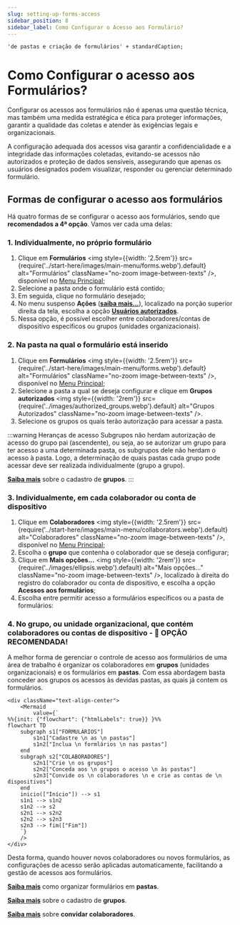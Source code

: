 ```yaml
---
slug: setting-up-forms-access
sidebar_position: 8
sidebar_label: Como Configurar o Acesso aos Formulário?
---
```


    'de pastas e criação de formulários' + standardCaption;

# Como Configurar o acesso aos Formulários?

Configurar os acessos aos formulários não é apenas uma questão técnica, mas também uma medida estratégica e ética para
proteger informações, garantir a qualidade das coletas e atender às exigências legais e organizacionais.

A configuração adequada dos acessos visa garantir a confidencialidade e a integridade das informações coletadas,
evitando-se acessos não autorizados e proteção de dados sensíveis, assegurando que apenas os usuários designados podem
visualizar, responder ou gerenciar determinado formulário.

## Formas de configurar o acesso aos formulários
Há quatro formas de se configurar o acesso aos formulários, sendo que **recomendados a 4ª opção**. Vamos ver cada
uma delas:

### 1. Individualmente, no próprio formulário
1. Clique em **Formulários** <img style={{width: '2.5rem'}}
src={require('../start-here/images/main-menu/forms.webp').default} alt="Formulários"
className="no-zoom image-between-texts" />, disponível no [Menu Principal](/start-here/main-page#main-menu);
2. Selecione a pasta onde o formulário está contido;
3. Em seguida, clique no formulário desejado;
4. No menu suspenso **Ações** ([**saiba mais...**](/forms/actions)), localizado na porção superior direita da tela, escolha
a opção [**Usuários autorizados**](/forms/actions#authorized-users).
5. Nessa opção, é possível escolher entre colaboradores/contas de dispositivo específicos ou grupos (unidades
organizacionais).

### 2. Na pasta na qual o formulário está inserido
1. Clique em **Formulários** <img style={{width: '2.5rem'}}
src={require('../start-here/images/main-menu/forms.webp').default} alt="Formulários"
className="no-zoom image-between-texts" />, disponível no [Menu Principal](/start-here/main-page#main-menu);
2. Selecione a pasta a qual se deseja configurar e clique em **Grupos autorizados** <img style={{width: '2rem'}}
src={require('../images/authorized_groups.webp').default} alt="Grupos Autorizados"
className="no-zoom image-between-texts" />.
3. Selecione os grupos os quais terão autorização para acessar a pasta.

:::warning Heranças de acesso
Subgrupos não herdam autorização de acesso do grupo pai (ascendente), ou seja, ao se autorizar um grupo para ter acesso
a uma determinada pasta, os subgrupos dele não herdam o acesso à pasta.
Logo, a determinação de quais pastas cada grupo pode acessar deve ser realizada individualmente (grupo a grupo).

[**Saiba mais**](/collaborators/#groups) sobre o cadastro de **grupos**.
:::

### 3. Individualmente, em cada colaborador ou conta de dispositivo
1. Clique em **Colaboradores** <img style={{width: '2.5rem'}} src={require('../start-here/images/main-menu/collaborators.webp').default}
alt="Colaboradores" className="no-zoom image-between-texts" />, disponível no [Menu Principal](/start-here/main-page#main-menu);
2. Escolha o **grupo** que contenha o colaborador que se deseja configurar;
3. Clique em **Mais opções...** <img style={{width: '2rem'}}
src={require('../images/ellipsis.webp').default}
alt="Mais opções..." className="no-zoom image-between-texts" />, localizado à direita do registro do colaborador ou
conta de dispositivo, e escolha a opção **Acessos aos formulários**;
3. Escolha entre permitir acesso a formulários específicos ou a pasta de formulários:

### 4. No grupo, ou unidade organizacional, que contém colaboradores ou contas de dispositivo - 🚨 OPÇÃO RECOMENDADA!
A melhor forma de gerenciar o controle de acesso aos formulários de uma área de trabalho é organizar os colaboradores em
**grupos** (unidades organizacionais) e os formulários em **pastas**. Com essa abordagem basta conceder aos grupos os
acessos às devidas pastas, as quais já contem os formulários.

````mdx-code-block
<div className="text-align-center">
    <Mermaid
        value={`
%%{init: {"flowchart": {"htmlLabels": true}} }%%
flowchart TD
    subgraph s1["FORMULÁRIOS"]
        s1n1["Cadastre \n as \n pastas"]
        s1n2["Inclua \n formlários \n nas pastas"]
    end
    subgraph s2["COLABORADORES"]
        s2n1["Crie \n os grupos"]
        s2n2["Conceda aos \n grupos o acesso \n às pastas"]
        s2n3["Convide os \n colaboradores \n e crie as contas de \n dispositivos"]
    end
    inicio(["Início"]) --> s1
    s1n1 --> s1n2
    s1n2 --> s2
    s2n1 --> s2n2
    s2n2 --> s2n3
    s2n3 --> fim(["Fim"])
    `}
    />
</div>
````

Desta forma, quando houver novos colaboradores ou novos formulários, as configurações de acesso serão aplicadas
automaticamente, facilitando a gestão de acessos aos formulários.

[**Saiba mais**](./how-to-create-a-form#organize-the-forms-into-folders) como organizar formulários em **pastas**.

[**Saiba mais**](/collaborators/#groups) sobre o cadastro de **grupos**.

[**Saiba mais**](/collaborators/#invite-collaborators) sobre **convidar colaboradores**.




